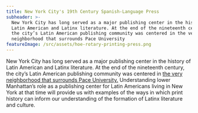 ```yaml
---
title: New York City's 19th Century Spanish-Language Press
subheader: >-
  New York City has long served as a major publishing center in the history of
  Latin American and Latinx literature. At the end of the nineteenth century,
  the city’s Latin American publishing community was centered in the very
  neighborhood that surrounds Pace University
featureImage: /src/assets/hoe-rotary-printing-press.png
---
```


New York City has long served as a major publishing center in the history of Latin American and Latinx literature. At the end of the nineteenth century, the city’s Latin American publishing community was centered in [the very neighborhood that surrounds Pace University.](https://g.page/pace-university-new-york?share) Understanding lower Manhattan’s role as a publishing center for Latin Americans living in New York at that time will provide us with examples of the ways in which print history can inform our understanding of the formation of Latinx literature and culture.
